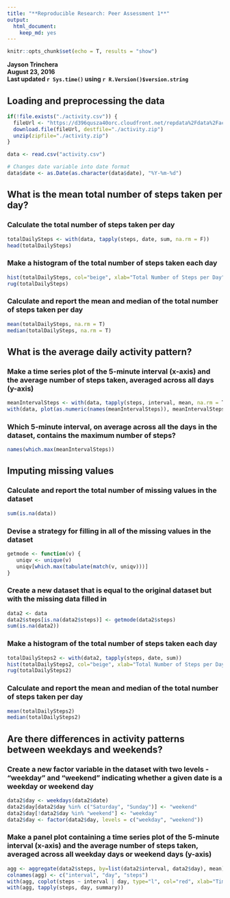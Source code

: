 ```yaml
---
title: "**Reproducible Research: Peer Assessment 1**"
output: 
  html_document: 
    keep_md: yes
---
```


```r
knitr::opts_chunk$set(echo = T, results = "show")
```

**Jayson Trinchera**  
**August 23, 2016**  
**Last updated `r Sys.time()` using `r R.Version()$version.string`**  


## **Loading and preprocessing the data**  

```r
if(!file.exists("./activity.csv")) {
  fileUrl <- "https://d396qusza40orc.cloudfront.net/repdata%2Fdata%2Factivity.zip"
  download.file(fileUrl, destfile="./activity.zip")
  unzip(zipfile="./activity.zip")
}

data <- read.csv("activity.csv")

# Changes date variable into date format
data$date <- as.Date(as.character(data$date), "%Y-%m-%d")
```

## **What is the mean total number of steps taken per day?**  

### Calculate the total number of steps taken per day  

```r

totalDailySteps <- with(data, tapply(steps, date, sum, na.rm = F))
head(totalDailySteps)
```

### Make a histogram of the total number of steps taken each day  

```r
hist(totalDailySteps, col="beige", xlab="Total Number of Steps per Day", main="Histogram of Total Number of Steps Taken Each Day")
rug(totalDailySteps)
```

### Calculate and report the mean and median of the total number of steps taken per day  

```r
mean(totalDailySteps, na.rm = T)
median(totalDailySteps, na.rm = T)
```

## **What is the average daily activity pattern?**  

### Make a time series plot of the 5-minute interval (x-axis) and the average number of steps taken, averaged across all days (y-axis)  

```r
meanIntervalSteps <- with(data, tapply(steps, interval, mean, na.rm = T))
with(data, plot(as.numeric(names(meanIntervalSteps)), meanIntervalSteps, type="l", col="red", xlab="Time Interval (5-minutes)", ylab="Average Number of Steps", main="Average Number of Steps Taken Every 5-minute Interval"))
```

### Which 5-minute interval, on average across all the days in the dataset, contains the maximum number of steps?  

```r
names(which.max(meanIntervalSteps))
```

## **Imputing missing values**  

### Calculate and report the total number of missing values in the dataset  

```r
sum(is.na(data))
```

### Devise a strategy for filling in all of the missing values in the dataset  

```r
getmode <- function(v) {
   uniqv <- unique(v)
   uniqv[which.max(tabulate(match(v, uniqv)))]
}
```

### Create a new dataset that is equal to the original dataset but with the missing data filled in  

```r
data2 <- data
data2$steps[is.na(data2$steps)] <- getmode(data2$steps)
sum(is.na(data2))
```

### Make a histogram of the total number of steps taken each day  

```r
totalDailySteps2 <- with(data2, tapply(steps, date, sum))
hist(totalDailySteps2, col="beige", xlab="Total Number of Steps per Day", main="Histogram of Total Number of Steps Taken Each Day")
rug(totalDailySteps2)
```

### Calculate and report the mean and median of the total number of steps taken per day

```r
mean(totalDailySteps2)
median(totalDailySteps2)
```

## **Are there differences in activity patterns between weekdays and weekends?**  
### Create a new factor variable in the dataset with two levels - "weekday" and "weekend" indicating whether a given date is a weekday or weekend day  

```r
data2$day <- weekdays(data2$date)
data2$day[data2$day %in% c("Saturday", "Sunday")] <- "weekend"
data2$day[!data2$day %in% "weekend"] <- "weekday"
data2$day <- factor(data2$day, levels = c("weekday", "weekend"))
```

### Make a panel plot containing a time series plot of the 5-minute interval (x-axis) and the average number of steps taken, averaged across all weekday days or weekend days (y-axis)

```r
agg <- aggregate(data2$steps, by=list(data2$interval, data2$day), mean)
colnames(agg) <- c("interval", "day", "steps")
with(agg, coplot(steps ~ interval | day, type="l", col="red", xlab="Time Interval (5-minutes)", ylab="Average Number of Steps"))
with(agg, tapply(steps, day, summary))
```